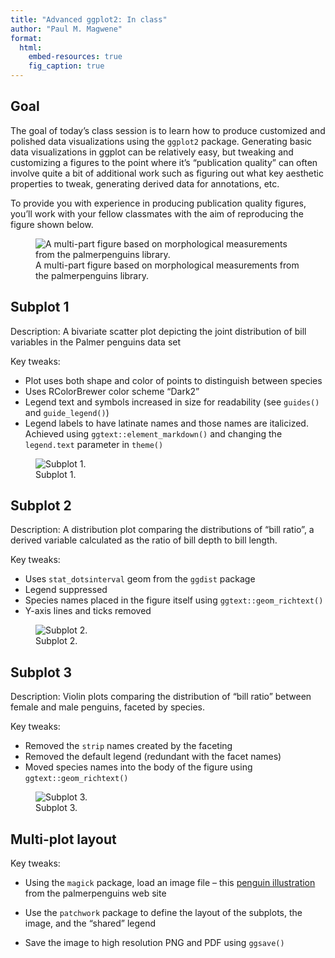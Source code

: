 ```yaml
---
title: "Advanced ggplot2: In class"
author: "Paul M. Magwene"
format: 
  html:
    embed-resources: true
    fig_caption: true
---
```


## Goal

The goal of today's class session is to learn how to produce customized and polished data visualizations using the `ggplot2` package. Generating basic data visualizations in ggplot can be relatively easy, but tweaking and customizing a figures to the point where it's "publication quality" can often involve quite a bit of additional work such as figuring out what key aesthetic properties to tweak, generating derived data for annotations, etc.

To provide you with experience in producing publication quality figures, you'll work with your fellow classmates with the aim of reproducing the figure shown below.

![A multi-part figure based on morphological measurements from the palmerpenguins library.](advanced-ggplot-goal.png){#fig-goal}

## Subplot 1

Description: A bivariate scatter plot depicting the joint distribution of bill variables in the Palmer penguins data set

Key tweaks:

-   Plot uses both shape and color of points to distinguish between species
-   Uses RColorBrewer color scheme "Dark2"
-   Legend text and symbols increased in size for readability (see `guides()` and `guide_legend()`)
-   Legend labels to have latinate names and those names are italicized. Achieved using `ggtext::element_markdown()` and changing the `legend.text` parameter in `theme()`

![Subplot 1.](penguins-subplot-01.png){#fig-subplot01}

## Subplot 2

Description: A distribution plot comparing the distributions of "bill ratio", a derived variable calculated as the ratio of bill depth to bill length.

Key tweaks:

-   Uses `stat_dotsinterval` geom from the `ggdist` package
-   Legend suppressed
-   Species names placed in the figure itself using `ggtext::geom_richtext()`
-   Y-axis lines and ticks removed

![Subplot 2.](penguins-subplot-02.png){#fig-subplot02}

## Subplot 3

Description: Violin plots comparing the distribution of "bill ratio" between female and male penguins, faceted by species.

Key tweaks:

-   Removed the `strip` names created by the faceting
-   Removed the default legend (redundant with the facet names)
-   Moved species names into the body of the figure using `ggtext::geom_richtext()`

![Subplot 3.](penguins-subplot-03.png){#fig-subplot03}

## Multi-plot layout

Key tweaks:

-   Using the `magick` package, load an image file -- this [penguin illustration](https://allisonhorst.github.io/palmerpenguins/reference/figures/culmen_depth.png) from the palmerpenguins web site

-   Use the `patchwork` package to define the layout of the subplots, the image, and the "shared" legend

-   Save the image to high resolution PNG and PDF using `ggsave()`
